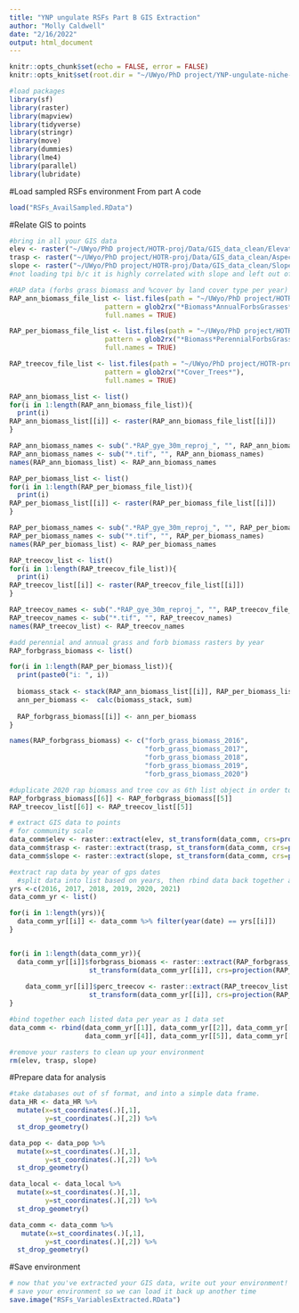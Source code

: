 ```yaml
---
title: "YNP ungulate RSFs Part B GIS Extraction"
author: "Molly Caldwell"
date: "2/16/2022"
output: html_document
---
```


```r
knitr::opts_chunk$set(echo = FALSE, error = FALSE)
knitr::opts_knit$set(root.dir = "~/UWyo/PhD project/YNP-ungulate-niche-proj/")
```

```r
#load packages
library(sf)
library(raster)
library(mapview)
library(tidyverse)
library(stringr)
library(move)
library(dummies)
library(lme4)
library(parallel)
library(lubridate)
```

#Load sampled RSFs environment
From part A code

```r
load("RSFs_AvailSampled.RData")
```

#Relate GIS to points

```r
#bring in all your GIS data
elev <- raster("~/UWyo/PhD project/HOTR-proj/Data/GIS_data_clean/Elevation_meters_30m_gye.tif")
trasp <- raster("~/UWyo/PhD project/HOTR-proj/Data/GIS_data_clean/Aspect_TRASP_30m_gye.tif")
slope <- raster("~/UWyo/PhD project/HOTR-proj/Data/GIS_data_clean/Slope_degrees_30m_gye.tif")
#not loading tpi b/c it is highly correlated with slope and left out of models

#RAP data (forbs grass biomass and %cover by land cover type per year)
RAP_ann_biomass_file_list <- list.files(path = "~/UWyo/PhD project/HOTR-proj/Data/GIS_data_clean/", 
                        pattern = glob2rx("*Biomass*AnnualForbsGrasses*"),
                        full.names = TRUE)

RAP_per_biomass_file_list <- list.files(path = "~/UWyo/PhD project/HOTR-proj/Data/GIS_data_clean/", 
                        pattern = glob2rx("*Biomass*PerennialForbsGrasses*"),
                        full.names = TRUE)

RAP_treecov_file_list <- list.files(path = "~/UWyo/PhD project/HOTR-proj/Data/GIS_data_clean/", 
                        pattern = glob2rx("*Cover_Trees*"),
                        full.names = TRUE)

RAP_ann_biomass_list <- list()
for(i in 1:length(RAP_ann_biomass_file_list)){
  print(i)
RAP_ann_biomass_list[[i]] <- raster(RAP_ann_biomass_file_list[[i]])
}

RAP_ann_biomass_names <- sub(".*RAP_gye_30m_reproj_", "", RAP_ann_biomass_file_list)
RAP_ann_biomass_names <- sub("*.tif", "", RAP_ann_biomass_names)
names(RAP_ann_biomass_list) <- RAP_ann_biomass_names

RAP_per_biomass_list <- list()
for(i in 1:length(RAP_per_biomass_file_list)){
  print(i)
RAP_per_biomass_list[[i]] <- raster(RAP_per_biomass_file_list[[i]])
}

RAP_per_biomass_names <- sub(".*RAP_gye_30m_reproj_", "", RAP_per_biomass_file_list)
RAP_per_biomass_names <- sub("*.tif", "", RAP_per_biomass_names)
names(RAP_per_biomass_list) <- RAP_per_biomass_names

RAP_treecov_list <- list()
for(i in 1:length(RAP_treecov_file_list)){
  print(i)
RAP_treecov_list[[i]] <- raster(RAP_treecov_file_list[[i]])
}

RAP_treecov_names <- sub(".*RAP_gye_30m_reproj_", "", RAP_treecov_file_list)
RAP_treecov_names <- sub("*.tif", "", RAP_treecov_names)
names(RAP_treecov_list) <- RAP_treecov_names
```

```r
#add perennial and annual grass and forb biomass rasters by year
RAP_forbgrass_biomass <- list()

for(i in 1:length(RAP_per_biomass_list)){
  print(paste0("i: ", i))
  
  biomass_stack <- stack(RAP_ann_biomass_list[[i]], RAP_per_biomass_list[[i]])
  ann_per_biomass <-  calc(biomass_stack, sum)
  
  RAP_forbgrass_biomass[[i]] <- ann_per_biomass
}

names(RAP_forbgrass_biomass) <- c("forb_grass_biomass_2016", 
                                  "forb_grass_biomass_2017",
                                  "forb_grass_biomass_2018",
                                  "forb_grass_biomass_2019",
                                  "forb_grass_biomass_2020")

#duplicate 2020 rap biomass and tree cov as 6th list object in order to run extract raster on 2021 data
RAP_forbgrass_biomass[[6]] <- RAP_forbgrass_biomass[[5]]
RAP_treecov_list[[6]] <- RAP_treecov_list[[5]]
```


```r
# extract GIS data to points
# for community scale 
data_comm$elev <- raster::extract(elev, st_transform(data_comm, crs=projection(elev)))
data_comm$trasp <- raster::extract(trasp, st_transform(data_comm, crs=projection(trasp)))
data_comm$slope <- raster::extract(slope, st_transform(data_comm, crs=projection(slope)))

#extract rap data by year of gps dates
  #split data into list based on years, then rbind data back together at end
yrs <-c(2016, 2017, 2018, 2019, 2020, 2021)
data_comm_yr <- list()

for(i in 1:length(yrs)){
  data_comm_yr[[i]] <- data_comm %>% filter(year(date) == yrs[[i]])
}


for(i in 1:length(data_comm_yr)){
  data_comm_yr[[i]]$forbgrass_biomass <- raster::extract(RAP_forbgrass_biomass[[i]], 
                    st_transform(data_comm_yr[[i]], crs=projection(RAP_forbgrass_biomass[[i]])))
  
    data_comm_yr[[i]]$perc_treecov <- raster::extract(RAP_treecov_list[[i]], 
                    st_transform(data_comm_yr[[i]], crs=projection(RAP_treecov_list[[i]])))
}

#bind together each listed data per year as 1 data set
data_comm <- rbind(data_comm_yr[[1]], data_comm_yr[[2]], data_comm_yr[[3]],
                   data_comm_yr[[4]], data_comm_yr[[5]], data_comm_yr[[6]])
```

```r
#remove your rasters to clean up your environment
rm(elev, trasp, slope)
```

#Prepare data for analysis

```r
#take databases out of sf format, and into a simple data frame.
data_HR <- data_HR %>% 
  mutate(x=st_coordinates(.)[,1],
         y=st_coordinates(.)[,2]) %>% 
  st_drop_geometry()

data_pop <- data_pop %>% 
  mutate(x=st_coordinates(.)[,1],
         y=st_coordinates(.)[,2]) %>% 
  st_drop_geometry()

data_local <- data_local %>% 
  mutate(x=st_coordinates(.)[,1],
         y=st_coordinates(.)[,2]) %>% 
  st_drop_geometry()

data_comm <- data_comm %>%
   mutate(x=st_coordinates(.)[,1],
         y=st_coordinates(.)[,2]) %>% 
  st_drop_geometry()
```

#Save environment

```r
# now that you've extracted your GIS data, write out your environment! ####
# save your environment so we can load it back up another time 
save.image("RSFs_VariablesExtracted.RData")
```












